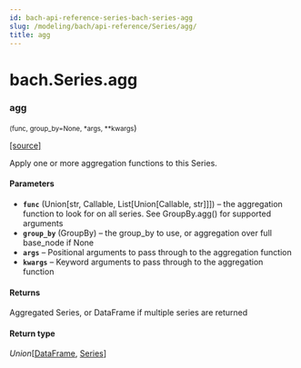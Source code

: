 ```yaml
---
id: bach-api-reference-series-bach-series-agg
slug: /modeling/bach/api-reference/Series/agg/
title: agg
---
```


# bach.Series.agg

<div className="method">

### <span className="name">agg</span>

<small className="parameter-list">(<span className="parameter" id="func">func</span>, <span className="parameter" id="group_by">group_by=None</span>, <span className="parameter" id="*">\*args</span>, <span className="parameter" id="**">\*\*kwargs</span></small>)


&#8203;<span className="view-source">[[source]](https://github.com/objectiv/objectiv-analytics/blob/main/bach/bach/series/series.py)</span>

<div className="content">

Apply one or more aggregation functions to this Series.


#### Parameters

* **`func`** (Union[str, Callable, List[Union[Callable, str]]]) – the aggregation function to look for on all series.
See GroupBy.agg() for supported arguments
* **`group_by`** (GroupBy) – the group_by to use, or aggregation over full base_node if None
* **`args`** – Positional arguments to pass through to the aggregation function
* **`kwargs`** – Keyword arguments to pass through to the aggregation function



#### Returns

Aggregated Series, or DataFrame if multiple series are returned



#### Return type

*Union*[[DataFrame](/modeling/bach/api-reference/DataFrame/bach.DataFrame.mdx), [Series](/modeling/bach/api-reference/Series/bach.Series.mdx)]



</div>


</div>
